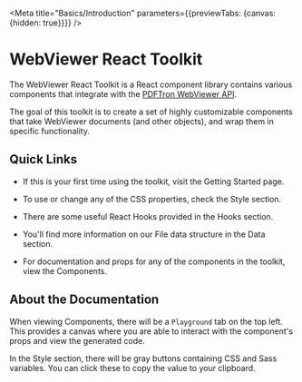
<Meta title="Basics/Introduction" parameters={{previewTabs: {canvas: {hidden: true}}}} />

# WebViewer React Toolkit

The WebViewer React Toolkit is a React component library contains various
components that integrate with the
[PDFTron WebViewer API](https://www.pdftron.com/documentation/web/).

The goal of this toolkit is to create a set of highly customizable components
that take WebViewer documents (and other objects), and wrap them in specific
functionality.

## Quick Links

- If this is your first time using the toolkit, visit the <LinkTo title="Basics/Getting Started">Getting Started page</LinkTo>.

- To use or change any of the CSS properties, check the <LinkTo title="Style/Colors">Style section</LinkTo>.

- There are some useful React Hooks provided in the <LinkTo title="Hooks/useManagedFiles">Hooks section</LinkTo>.

- You'll find more information on our File data structure in the <LinkTo title="Data/File">Data section</LinkTo>.

- For documentation and props for any of the components in the toolkit, view the <LinkTo title="Components/Button" story="Basic">Components</LinkTo>.

## About the Documentation

When viewing <LinkTo title="Components/Button" story="Basic">Components</LinkTo>,
there will be a `Playground` tab on the top left. This provides a canvas where
you are able to interact with the component's props and view the generated code.

In the <LinkTo title="Style/Colors">Style section</LinkTo>, there will be gray
buttons containing CSS and Sass variables. You can click these to copy the
value to your clipboard. 
